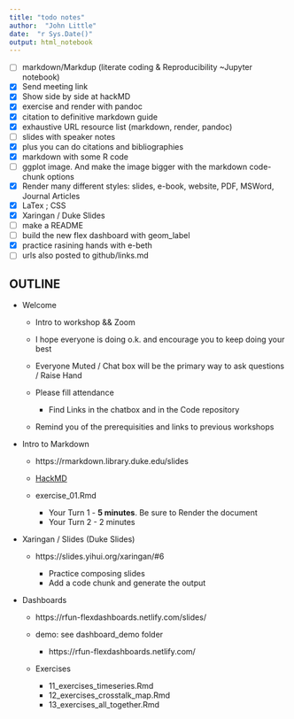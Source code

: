 ```yaml
---
title: "todo notes"
author:  "John Little"
date:  "r Sys.Date()"
output: html_notebook
---
```


- [ ] markdown/Markdup  (literate coding & Reproducibility ~Jupyter notebook)
- [x] Send meeting link
- [x] Show side by side at hackMD
- [x] exercise and render with pandoc
- [x] citation to definitive markdown guide
- [x] exhaustive URL resource list (markdown, render, pandoc)
- [ ] slides with speaker notes
- [x] plus you can do citations and bibliographies
- [x] markdown with some R code
- [ ] ggplot image.  And make the image bigger with the markdown code-chunk options
- [x] Render many different styles: slides, e-book, website, PDF, MSWord, Journal Articles
- [x] LaTex ; CSS 
- [x] Xaringan / Duke Slides
- [ ] make a README
- [ ] build the new flex dashboard with geom_label
- [x] practice rasining hands with e-beth
- [ ] urls also posted to github/links.md


## OUTLINE

- Welcome

    - Intro to workshop && Zoom
    - I hope everyone is doing o.k. and encourage you to keep doing your best
    - Everyone Muted / Chat box will be the primary way to ask questions  / Raise Hand
    - Please fill attendance
    
        - Find Links in the chatbox and in the Code repository
        
    - Remind you of the prerequisities and links to previous workshops
    
- Intro to Markdown

    - https://rmarkdown.library.duke.edu/slides
    - [HackMD](https://hackmd.io/RWm4tV2nRrSLWNMSndQHxw?both) 
    - exercise_01.Rmd   

        - Your Turn 1 - **5 minutes**.  Be sure to Render the document
        - Your Turn 2 - 2 minutes
        
- Xaringan / Slides (Duke Slides)

    - https://slides.yihui.org/xaringan/#6
    
        - Practice composing slides
        - Add a code chunk and generate the output
        
- Dashboards

    - https://rfun-flexdashboards.netlify.com/slides/
    - demo:  see dashboard_demo folder
    
        - https://rfun-flexdashboards.netlify.com/
    
    - Exercises
    
        - 11_exercises_timeseries.Rmd
        - 12_exercises_crosstalk_map.Rmd
        - 13_exercises_all_together.Rmd
